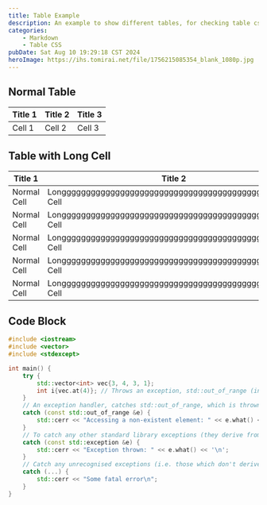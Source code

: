 ```yaml
---
title: Table Example
description: An example to show different tables, for checking table css on mobile.
categories:
    - Markdown
    - Table CSS
pubDate: Sat Aug 10 19:29:18 CST 2024
heroImage: https://ihs.tomirai.net/file/1756215085354_blank_1080p.jpg
---
```


## Normal Table

| Title 1 | Title 2 | Title 3 |
| ------- | ------- | ------- |
| Cell 1  | Cell 2  | Cell 3  |

## Table with Long Cell

| Title 1     | Title 2                                                   |
| ----------- | --------------------------------------------------------- |
| Normal Cell | Longgggggggggggggggggggggggggggggggggggggggggggggggg Cell |
| Normal Cell | Longgggggggggggggggggggggggggggggggggggggggggggggggg Cell |
| Normal Cell | Longgggggggggggggggggggggggggggggggggggggggggggggggg Cell |
| Normal Cell | Longgggggggggggggggggggggggggggggggggggggggggggggggg Cell |
| Normal Cell | Longgggggggggggggggggggggggggggggggggggggggggggggggg Cell |

## Code Block

```c++ title="Hello.c"
#include <iostream>
#include <vector>
#include <stdexcept>

int main() {
    try {
        std::vector<int> vec{3, 4, 3, 1};
        int i{vec.at(4)}; // Throws an exception, std::out_of_range (indexing for vec is from 0-3 not 1-4)
    }
    // An exception handler, catches std::out_of_range, which is thrown by vec.at(4)
    catch (const std::out_of_range &e) {
        std::cerr << "Accessing a non-existent element: " << e.what() << '\n';
    }
    // To catch any other standard library exceptions (they derive from std::exception)
    catch (const std::exception &e) {
        std::cerr << "Exception thrown: " << e.what() << '\n';
    }
    // Catch any unrecognised exceptions (i.e. those which don't derive from std::exception)
    catch (...) {
        std::cerr << "Some fatal error\n";
    }
}
```
